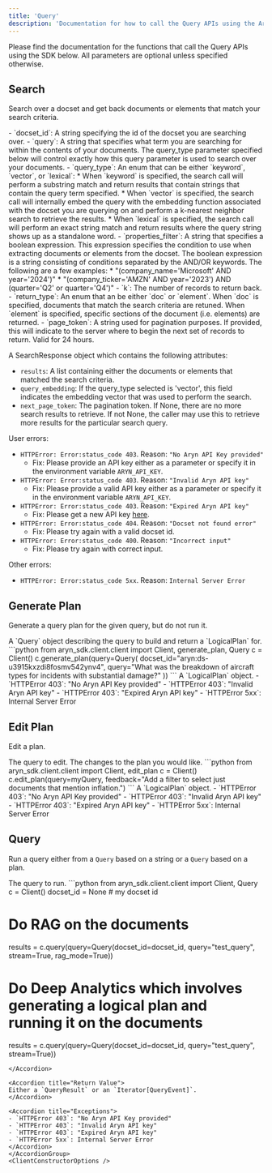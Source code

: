 ```yaml
---
title: 'Query'
description: 'Documentation for how to call the Query APIs using the Aryn SDK'
---
```



Please find the documentation for the functions that call the Query APIs using the SDK below. All parameters are optional unless specified otherwise.

## Search
Search over a docset and get back documents or elements that match your search criteria. 


<AccordionGroup>
<Accordion title="Parameters">
- `docset_id`: A string specifying the id of the docset you are searching over. 
- `query`: A string that specifies what term you are searching for within the contents of your documents. The query_type parameter specified below will control exactly how this query parameter is used to search over your documents.   
- `query_type`: An enum that can be either `keyword`, `vector`, or `lexical`:
  * When `keyword` is specified, the search call will perform a substring match and return results that contain strings that contain the query term specified.
  * When `vector` is specified, the search call will internally embed the query with the embedding function associated with the docset you are querying on and perform a k-nearest neighbor search to retrieve the results.
  * When `lexical` is specified, the search call will perform an exact string match and return results where the query string shows up as a standalone word. 
- `properties_filter`: A string that specifies a boolean expression. This expression specifies the condition to use when extracting documents or elements from the docset. The boolean expression is a string consisting of conditions separated by the AND/OR keywords. The following are a few examples:
  * "(company_name='Microsoft' AND year='2024')"
  * "(company_ticker='AMZN' AND year='2023') AND (quarter='Q2' or quarter='Q4')"
- `k`: The number of records to return back.
- `return_type`: An enum that an be either `doc` or `element`. When `doc` is specified, documents that match the search criteria are retuned. When `element` is specified, specific sections of the document (i.e. elements) are returned.
- `page_token`:   A string used for pagination purposes. If provided, this will indicate to the server where to begin the next set of records to return. Valid for 24 hours.  
</Accordion>

<Accordion title="Example">
<SearchExample />
</Accordion>
<Accordion title="Return Value">

A SearchResponse object which contains the following attributes: 
- `results`: A list containing either the documents or elements that matched the search criteria.
- `query_embedding`: If the query_type selected is 'vector', this field indicates the embedding vector that was used to perform the search. 
- `next_page_token`: The pagination token. If None, there are no more search results to retrieve. If not None, the caller may use this to retrieve more results for the particular search query.

</Accordion>
<Accordion title="Exceptions">

User errors:
- ```HTTPError: Error:status_code 403```. Reason: `"No Aryn API Key provided"`
    - Fix: Please provide an API key either as a parameter or specify it in the environment variable `ARYN_API_KEY`.
- ```HTTPError: Error:status_code 403```. Reason: `"Invalid Aryn API key"`
    - Fix: Please provide a valid API key either as a parameter or specify it in the environment variable `ARYN_API_KEY`.
- ```HTTPError: Error:status_code 403```. Reason: `"Expired Aryn API key"`
    - Fix: Please get a new API key [here](https://console.aryn.ai/api-keys). 
- ```HTTPError: Error:status_code 404```. Reason: `"Docset not found error"`
    - Fix: Please try again with a valid docset id.
- ```HTTPError: Error:status_code 400```. Reason: `"Incorrect input"`
    - Fix: Please try again with correct input.

Other errors:
- ```HTTPError: Error:status_code 5xx```. Reason: `Internal Server Error`
</Accordion>
</AccordionGroup>


## Generate Plan
Generate a query plan for the given query, but do not run it.

<AccordionGroup>
<Accordion title="Parameters">
<ParamField path="query" type="Query" required>
A `Query` object describing the query to build and return a `LogicalPlan` for.
</ParamField>
</Accordion>

<Accordion title="Example">
```python
from aryn_sdk.client.client import Client, generate_plan, Query
c = Client()
c.generate_plan(query=Query(
    docset_id="aryn:ds-u3915kxzdi8fosmv542ynv4",
    query="What was the breakdown of aircraft types for incidents with substantial damage?"
))
```
</Accordion>

<Accordion title="Return Value">
A `LogicalPlan` object.
</Accordion>

<Accordion title="Exceptions">
- `HTTPError 403`: "No Aryn API Key provided"
- `HTTPError 403`: "Invalid Aryn API key"
- `HTTPError 403`: "Expired Aryn API key"
- `HTTPError 5xx`: Internal Server Error
</Accordion>
</AccordionGroup>


## Edit Plan
Edit a plan.

<AccordionGroup>
<Accordion title="Parameters">
<ParamField path="query" type="Query" required>The query to edit.</ParamField>
<ParamField path="feedback" type="string" required>The changes to the plan you would like.</ParamField>
</Accordion>

<Accordion title="Example">
```python
from aryn_sdk.client.client import Client, edit_plan
c = Client()
c.edit_plan(query=myQuery, feedback="Add a filter to select just documents that mention inflation.")
```
</Accordion>

<Accordion title="Return Value">
A `LogicalPlan` object.
</Accordion>

<Accordion title="Exceptions">
- `HTTPError 403`: "No Aryn API Key provided"
- `HTTPError 403`: "Invalid Aryn API key"
- `HTTPError 403`: "Expired Aryn API key"
- `HTTPError 5xx`: Internal Server Error
</Accordion>
</AccordionGroup>


## Query
Run a query either from a `Query` based on a string or a `Query` based on a plan.

<AccordionGroup>
<Accordion title="Parameters">
<ParamField path="query" type="Query" required>The query to run.</ParamField>
</Accordion>

<Accordion title="Example">
```python
from aryn_sdk.client.client import Client, Query
c = Client()
docset_id = None # my docset id

# Do RAG on the documents
results = c.query(query=Query(docset_id=docset_id, query="test_query", stream=True, rag_mode=True))

# Do Deep Analytics which involves generating a logical plan and running it on the documents
results = c.query(query=Query(docset_id=docset_id, query="test_query", stream=True))
```
</Accordion>

<Accordion title="Return Value">
Either a `QueryResult` or an `Iterator[QueryEvent]`.
</Accordion>

<Accordion title="Exceptions">
- `HTTPError 403`: "No Aryn API Key provided"
- `HTTPError 403`: "Invalid Aryn API key"
- `HTTPError 403`: "Expired Aryn API key"
- `HTTPError 5xx`: Internal Server Error
</Accordion>
</AccordionGroup>
<ClientConstructorOptions />


